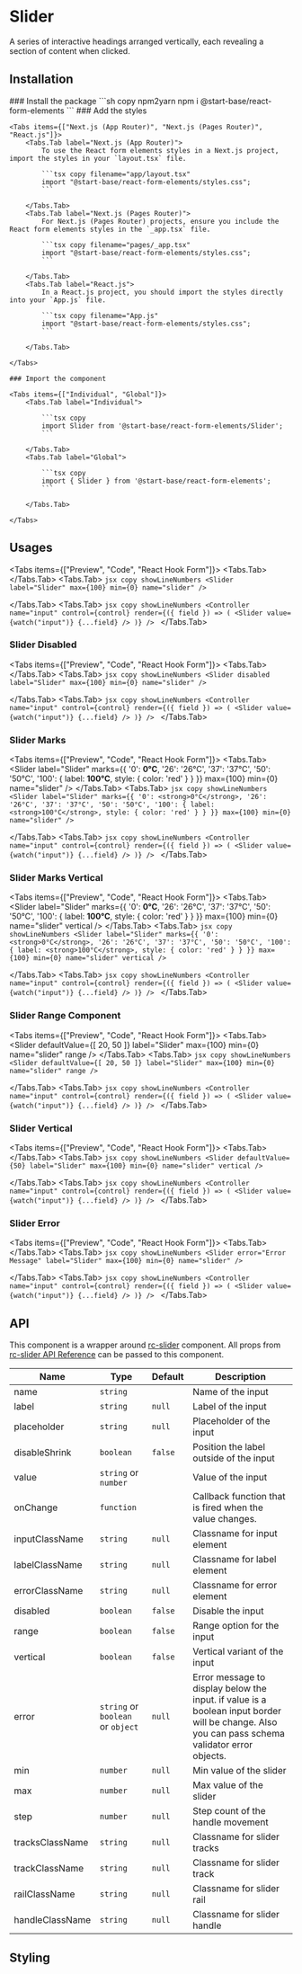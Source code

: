 
# Slider

A series of interactive headings arranged vertically, each revealing a section of content when clicked.

## Installation

<Steps>
    ### Install the package
    ```sh copy npm2yarn
    npm i @start-base/react-form-elements
    ```
    ### Add the styles

    <Tabs items={["Next.js (App Router)", "Next.js (Pages Router)", "React.js"]}>
        <Tabs.Tab label="Next.js (App Router)">
            To use the React form elements styles in a Next.js project, import the styles in your `layout.tsx` file.

            ```tsx copy filename="app/layout.tsx"
            import "@start-base/react-form-elements/styles.css";
            ```

        </Tabs.Tab>
        <Tabs.Tab label="Next.js (Pages Router)">
            For Next.js (Pages Router) projects, ensure you include the React form elements styles in the `_app.tsx` file.

            ```tsx copy filename="pages/_app.tsx"
            import "@start-base/react-form-elements/styles.css";
            ```

        </Tabs.Tab>
        <Tabs.Tab label="React.js">
            In a React.js project, you should import the styles directly into your `App.js` file.

            ```tsx copy filename="App.js"
            import "@start-base/react-form-elements/styles.css";
            ```

        </Tabs.Tab>

    </Tabs>

    ### Import the component

    <Tabs items={["Individual", "Global"]}>
        <Tabs.Tab label="Individual">

            ```tsx copy
            import Slider from '@start-base/react-form-elements/Slider';
            ```

        </Tabs.Tab>
        <Tabs.Tab label="Global">

            ```tsx copy
            import { Slider } from '@start-base/react-form-elements';
            ```

        </Tabs.Tab>

    </Tabs>

</Steps>

## Usages

<Tabs items={["Preview", "Code", "React Hook Form"]}>
  <Tabs.Tab>
  <Preview height="200px">
   <Slider
      label="Slider"
      max={100}
      min={0}
      name="slider"
    />
  </Preview>
  </Tabs.Tab>
  <Tabs.Tab>
    ```jsx copy showLineNumbers
    <Slider
      label="Slider"
      max={100}
      min={0}
      name="slider"
    />
    ```

  </Tabs.Tab>
  <Tabs.Tab>
    ```jsx copy showLineNumbers
    <Controller
        name="input"
        control={control}
        render={({ field }) => (
          <Slider
            value={watch("input")}
            {...field}
          />
        )}
    />
    ```
  </Tabs.Tab>
</Tabs>

### Slider Disabled

<Tabs items={["Preview", "Code", "React Hook Form"]}>
  <Tabs.Tab>
  <Preview height="200px">
    <Slider
      disabled
      label="Slider"
      max={100}
      min={0}
      name="slider"
    />
    </Preview>
  </Tabs.Tab>
  <Tabs.Tab>
    ```jsx copy showLineNumbers
    <Slider
      disabled
      label="Slider"
      max={100}
      min={0}
      name="slider"
    />
    ```

  </Tabs.Tab>
  <Tabs.Tab>
    ```jsx copy showLineNumbers
    <Controller
        name="input"
        control={control}
        render={({ field }) => (
          <Slider
            value={watch("input")}
            {...field}
          />
        )}
    />
    ```
  </Tabs.Tab>
</Tabs>

### Slider Marks

<Tabs items={["Preview", "Code", "React Hook Form"]}>
  <Tabs.Tab>
  <Preview height="200px">
      <Slider
      label="Slider"
      marks={{
        '0': <strong>0°C</strong>,
        '26': '26°C',
        '37': '37°C',
        '50': '50°C',
        '100': {
          label: <strong>100°C</strong>,
          style: {
            color: 'red'
          }
        }
      }}
      max={100}
      min={0}
      name="slider"
    />
    </Preview>
  </Tabs.Tab>
  <Tabs.Tab>
    ```jsx copy showLineNumbers
    <Slider
      label="Slider"
      marks={{
        '0': <strong>0°C</strong>,
        '26': '26°C',
        '37': '37°C',
        '50': '50°C',
        '100': {
          label: <strong>100°C</strong>,
          style: {
            color: 'red'
          }
        }
      }}
      max={100}
      min={0}
      name="slider"
    />
    ```

  </Tabs.Tab>
  <Tabs.Tab>
    ```jsx copy showLineNumbers
    <Controller
        name="input"
        control={control}
        render={({ field }) => (
          <Slider
            value={watch("input")}
            {...field}
          />
        )}
    />
    ```
  </Tabs.Tab>
</Tabs>

### Slider Marks Vertical

<Tabs items={["Preview", "Code", "React Hook Form"]}>
  <Tabs.Tab>
  <Preview height="400px">
    <Slider
      label="Slider"
      marks={{
        '0': <strong>0°C</strong>,
        '26': '26°C',
        '37': '37°C',
        '50': '50°C',
        '100': {
          label: <strong>100°C</strong>,
          style: {
            color: 'red'
          }
        }
      }}
      max={100}
      min={0}
      name="slider"
      vertical
    />
    </Preview>
  </Tabs.Tab>
  <Tabs.Tab>
    ```jsx copy showLineNumbers
    <Slider
      label="Slider"
      marks={{
        '0': <strong>0°C</strong>,
        '26': '26°C',
        '37': '37°C',
        '50': '50°C',
        '100': {
          label: <strong>100°C</strong>,
          style: {
            color: 'red'
          }
        }
      }}
      max={100}
      min={0}
      name="slider"
      vertical
    />
    ```

  </Tabs.Tab>
  <Tabs.Tab>
    ```jsx copy showLineNumbers
    <Controller
        name="input"
        control={control}
        render={({ field }) => (
          <Slider
            value={watch("input")}
            {...field}
          />
        )}
    />
    ```
  </Tabs.Tab> 
</Tabs>

### Slider Range Component

<Tabs items={["Preview", "Code", "React Hook Form"]}>
  <Tabs.Tab>
  <Preview height="200px">
   <Slider
      defaultValue={[
        20,
        50
      ]}
      label="Slider"
      max={100}
      min={0}
      name="slider"
      range
    />
  </Preview>
  </Tabs.Tab>
  <Tabs.Tab>
    ```jsx copy showLineNumbers
    <Slider
      defaultValue={[
        20,
        50
      ]}
      label="Slider"
      max={100}
      min={0}
      name="slider"
      range
    />
    ```

  </Tabs.Tab>
  <Tabs.Tab>
    ```jsx copy showLineNumbers
    <Controller
        name="input"
        control={control}
        render={({ field }) => (
          <Slider
            value={watch("input")}
            {...field}
          />
        )}
    />
    ```
  </Tabs.Tab>
</Tabs>

### Slider Vertical

<Tabs items={["Preview", "Code", "React Hook Form"]}>
  <Tabs.Tab>
  <Preview height="200px">
   <Slider
      defaultValue={50}
      label="Slider"
      max={100}
      min={0}
      name="slider"
      vertical
    />
  </Preview>
  </Tabs.Tab>
  <Tabs.Tab>
    ```jsx copy showLineNumbers
    <Slider
      defaultValue={50}
      label="Slider"
      max={100}
      min={0}
      name="slider"
      vertical
    />
    ```

  </Tabs.Tab>
  <Tabs.Tab>
    ```jsx copy showLineNumbers
    <Controller
        name="input"
        control={control}
        render={({ field }) => (
          <Slider
            value={watch("input")}
            {...field}
          />
        )}
    />
    ```
  </Tabs.Tab>
</Tabs>

### Slider Error

<Tabs items={["Preview", "Code", "React Hook Form"]}>
  <Tabs.Tab>
  <Preview height="200px">
   <Slider
      error="Error Message"
      label="Slider"
      max={100}
      min={0}
      name="slider"
    />
  </Preview>
  </Tabs.Tab>
  <Tabs.Tab>
    ```jsx copy showLineNumbers
    <Slider
      error="Error Message"
      label="Slider"
      max={100}
      min={0}
      name="slider"
    />
    ```

  </Tabs.Tab>
  <Tabs.Tab>
    ```jsx copy showLineNumbers
    <Controller
        name="input"
        control={control}
        render={({ field }) => (
          <Slider
            value={watch("input")}
            {...field}
          />
        )}
    />
    ```
  </Tabs.Tab>
</Tabs>

## API

This component is a wrapper around [rc-slider](https://slider-react-component.vercel.app/) component. All props from [rc-slider API Reference](https://github.com/react-component/slider?tab=readme-ov-file#api) can be passed to this component.

| Name            | Type                              | Default | Description                                                                                                                                    |
| --------------- | --------------------------------- | ------- | ---------------------------------------------------------------------------------------------------------------------------------------------- |
| name            | `string`                          |         | Name of the input                                                                                                                              |
| label           | `string`                          | `null`  | Label of the input                                                                                                                             |
| placeholder     | `string`                          | `null`  | Placeholder of the input                                                                                                                       |
| disableShrink   | `boolean`                         | `false` | Position the label outside of the input                                                                                                        |
| value           | `string` or `number`              |         | Value of the input                                                                                                                             |
| onChange        | `function`                        |         | Callback function that is fired when the value changes.                                                                                        |
| inputClassName  | `string`                          | `null`  | Classname for input element                                                                                                                    |
| labelClassName  | `string`                          | `null`  | Classname for label element                                                                                                                    |
| errorClassName  | `string`                          | `null`  | Classname for error element                                                                                                                    |
| disabled        | `boolean`                         | `false` | Disable the input                                                                                                                              |
| range           | `boolean`                         | `false` | Range option for the input                                                                                                                     |
| vertical        | `boolean`                         | `false` | Vertical variant of the input                                                                                                                  |
| error           | `string` or `boolean` or `object` | `null`  | Error message to display below the input. if value is a boolean input border will be change. Also you can pass schema validator error objects. |
| min             | `number`                          | `null`  | Min value of the slider                                                                                                                        |
| max             | `number`                          | `null`  | Max value of the slider                                                                                                                        |
| step            | `number`                          | `null`  | Step count of the handle movement                                                                                                              |
| tracksClassName | `string`                          | `null`  | Classname for slider tracks                                                                                                                    |
| trackClassName  | `string`                          | `null`  | Classname for slider track                                                                                                                     |
| railClassName   | `string`                          | `null`  | Classname for slider rail                                                                                                                      |
| handleClassName | `string`                          | `null`  | Classname for slider handle                                                                                                                    |

## Styling
